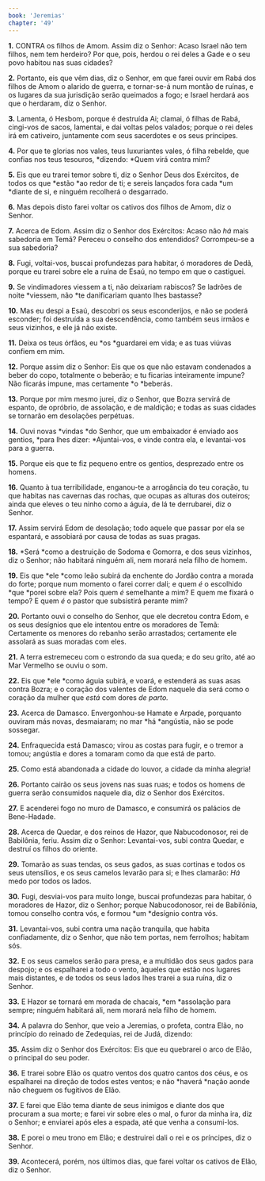 ```yaml
---
book: 'Jeremias'
chapter: '49'
---
```


**1.** CONTRA os filhos de Amom. Assim diz o Senhor: Acaso Israel não tem filhos, nem tem herdeiro? Por que, pois, herdou o rei deles a Gade e o seu povo habitou nas suas cidades?

**2.** Portanto, eis que vêm dias, diz o Senhor, em que farei ouvir em Rabá dos filhos de Amom o alarido de guerra, e tornar-se-á num montão de ruínas, e os lugares da sua jurisdição serão queimados a fogo; e Israel herdará aos que o herdaram, diz o Senhor.

**3.** Lamenta, ó Hesbom, porque é destruída Ai; clamai, ó filhas de Rabá, cingi-vos de sacos, lamentai, e dai voltas pelos valados; porque o rei deles irá em cativeiro, juntamente com seus sacerdotes e os seus príncipes.

**4.** Por que te glorias nos vales, teus luxuriantes vales, ó filha rebelde, que confias nos teus tesouros, *dizendo: *Quem virá contra mim?

**5.** Eis que eu trarei temor sobre ti, diz o Senhor Deus dos Exércitos, de todos os que *estão *ao redor de ti; e sereis lançados fora cada *um *diante de si, e ninguém recolherá o desgarrado.

**6.** Mas depois disto farei voltar os cativos dos filhos de Amom, diz o Senhor.

**7.** Acerca de Edom. Assim diz o Senhor dos Exércitos: Acaso não *há* mais sabedoria em Temã? Pereceu o conselho dos entendidos? Corrompeu-se a sua sabedoria?

**8.** Fugi, voltai-vos, buscai profundezas para habitar, ó moradores de Dedã, porque eu trarei sobre ele a ruína de Esaú, no tempo em que o castiguei.

**9.** Se vindimadores viessem a ti, não deixariam rabiscos? Se ladrões de noite *viessem, não *te danificariam quanto lhes bastasse?

**10.** Mas eu despi a Esaú, descobri os seus esconderijos, e não se poderá esconder; foi destruída a sua descendência, como também seus irmãos e seus vizinhos, e ele já não existe.

**11.** Deixa os teus órfãos, eu *os *guardarei em vida; e as tuas viúvas confiem em mim.

**12.** Porque assim diz o Senhor: Eis que os que não estavam condenados a beber do copo, totalmente o beberão; e tu ficarias inteiramente impune? Não ficarás impune, mas certamente *o *beberás.

**13.** Porque por mim mesmo jurei, diz o Senhor, que Bozra servirá de espanto, de opróbrio, de assolação, e de maldição; e todas as suas cidades se tornarão em desolações perpétuas.

**14.** Ouvi novas *vindas *do Senhor, que um embaixador é enviado aos gentios, *para lhes dizer: *Ajuntai-vos, e vinde contra ela, e levantai-vos para a guerra.

**15.** Porque eis que te fiz pequeno entre os gentios, desprezado entre os homens.

**16.** Quanto à tua terribilidade, enganou-te a arrogância do teu coração, tu que habitas nas cavernas das rochas, que ocupas as alturas dos outeiros; ainda que eleves o teu ninho como a águia, de lá te derrubarei, diz o Senhor.

**17.** Assim servirá Edom de desolação; todo aquele que passar por ela se espantará, e assobiará por causa de todas as suas pragas.

**18.** *Será *como a destruição de Sodoma e Gomorra, e dos seus vizinhos, diz o Senhor; não habitará ninguém ali, nem morará nela filho de homem.

**19.** Eis que *ele *como leão subirá da enchente do Jordão contra a morada do forte; porque num momento o farei correr dali; e quem *é* o escolhido *que *porei sobre ela? Pois quem *é* semelhante a mim? E quem me fixará o tempo? E quem *é* o pastor que subsistirá perante mim?

**20.** Portanto ouvi o conselho do Senhor, que ele decretou contra Edom, e os seus desígnios que ele intentou entre os moradores de Temã: Certamente os menores do rebanho serão arrastados; certamente ele assolará as suas moradas com eles.

**21.** A terra estremeceu com o estrondo da sua queda; e do seu grito, até ao Mar Vermelho se ouviu o som.

**22.** Eis que *ele *como águia subirá, e voará, e estenderá as suas asas contra Bozra; e o coração dos valentes de Edom naquele dia será como o coração da mulher que *está* com dores *de parto.*

**23.** Acerca de Damasco. Envergonhou-se Hamate e Arpade, porquanto ouviram más novas, desmaiaram; no mar *há *angústia, não se pode sossegar.

**24.** Enfraquecida está Damasco; virou as costas para fugir, e o tremor a tomou; angústia e dores a tomaram como da que está de parto.

**25.** Como está abandonada a cidade do louvor, a cidade da minha alegria!

**26.** Portanto cairão os seus jovens nas suas ruas; e todos os homens de guerra serão consumidos naquele dia, diz o Senhor dos Exércitos.

**27.** E acenderei fogo no muro de Damasco, e consumirá os palácios de Bene-Hadade.

**28.** Acerca de Quedar, e dos reinos de Hazor, que Nabucodonosor, rei de Babilônia, feriu. Assim diz o Senhor: Levantai-vos, subi contra Quedar, e destruí os filhos do oriente.

**29.** Tomarão as suas tendas, os seus gados, as suas cortinas e todos os seus utensílios, e os seus camelos levarão para si; e lhes clamarão: *Há* medo por todos os lados.

**30.** Fugi, desviai-vos para muito longe, buscai profundezas para habitar, ó moradores de Hazor, diz o Senhor; porque Nabucodonosor, rei de Babilônia, tomou conselho contra vós, e formou *um *desígnio contra vós.

**31.** Levantai-vos, subi contra uma nação tranquila, que habita confiadamente, diz o Senhor, que não tem portas, nem ferrolhos; habitam sós.

**32.** E os seus camelos serão para presa, e a multidão dos seus gados para despojo; e os espalharei a todo o vento, àqueles que estão nos lugares mais distantes, e de todos os seus lados lhes trarei a sua ruína, diz o Senhor.

**33.** E Hazor se tornará em morada de chacais, *em *assolação para sempre; ninguém habitará ali, nem morará nela filho de homem.

**34.** A palavra do Senhor, que veio a Jeremias, o profeta, contra Elão, no princípio do reinado de Zedequias, rei de Judá, dizendo:

**35.** Assim diz o Senhor dos Exércitos: Eis que eu quebrarei o arco de Elão, o principal do seu poder.

**36.** E trarei sobre Elão os quatro ventos dos quatro cantos dos céus, e os espalharei na direção de todos estes ventos; e não *haverá *nação aonde não cheguem os fugitivos de Elão.

**37.** E farei que Elão tema diante de seus inimigos e diante dos que procuram a sua morte; e farei vir sobre eles o mal, o furor da minha ira, diz o Senhor; e enviarei após eles a espada, até que venha a consumi-los.

**38.** E porei o meu trono em Elão; e destruirei dali o rei e os príncipes, diz o Senhor.

**39.** Acontecerá, porém, nos últimos dias, que farei voltar os cativos de Elão, diz o Senhor.
